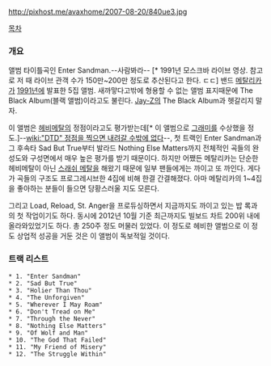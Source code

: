 http://pixhost.me/avaxhome/2007-08-20/840ue3.jpg

[[목차]]

=== 개요 ===
{{{#!html
<iframe width="420" height="315" src="http://www.youtube.com/embed/1QP-SIW6iKY?rel=0" frameborder="0" allowfullscreen></iframe>
}}}
앨범 타이틀곡인 Enter Sandman.--사람봐라-- [* 1991년 모스크바 라이브 영상. 참고로 저 때 라이브 관객 수가 150만~200만 정도로 추산된다고 한다. ㄷㄷ]
밴드 [[메탈리카]]가 [[1991년]]에 발표한 5집 앨범. 새까맣다고밖에 형용할 수 없는 앨범 표지때문에 The Black Album(블랙 앨범)이라고도 불린다. [[Jay-Z]]의 The Black Album과 헷갈리지 말자.

이 앨범은 [[헤비메탈]]의 정점이라고도 평가받는데[* 이 앨범으로 [[그래미]]를 수상했을 정도.]--[[wiki:"DTD" 정점을 찍으면 내려갈 수밖에 없다]]--, 첫 트랙인 Enter Sandman과 그 후속타 Sad But True부터 발라드 Nothing Else Matters까지 전체적인 곡들의 완성도와 구성면에서 매우 높은 평가를 받기 때문이다. 하지만 어쨌든 메탈리카는 단순한 헤비메탈이 아닌 [[스래쉬 메탈]]을 해왔기 때문에 일부 팬들에게는 까이고 또 까인다. 게다가 곡들의 구조도 프로그레시브한 4집에 비해 한결 간결해졌다. 아마 메탈리카의 1~4집을 좋아하는 분들이 들으면 당황스러울 지도 모른다.

그리고 Load, Reload, St. Anger을 프로듀싱하면서 지금까지도 까이고 있는 밥 록과의 첫 작업이기도 하다. 동시에 2012년 10월 기준 최근까지도 빌보드 차트 200위 내에 올라와있었기도 하다. 총 250주 정도 머물러 있었다. 이 정도로 헤비한 앨범으로 이 정도 상업적 성공을 거둔 것은 이 앨범이 독보적일 것이다.

=== 트랙 리스트 ===

 * 1. "Enter Sandman"  
 * 2. "Sad But True"  
 * 3. "Holier Than Thou"  
 * 4. "The Unforgiven"  
 * 5. "Wherever I May Roam"  
 * 6. "Don't Tread on Me"  
 * 7. "Through the Never"  
 * 8. "Nothing Else Matters"  
 * 9. "Of Wolf and Man"  
 * 10. "The God That Failed"  
 * 11. "My Friend of Misery"  
 * 12. "The Struggle Within" 
